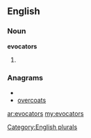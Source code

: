 ==English==

===Noun===
'''evocators'''

# {{plural of|[[evocator]]}}

===Anagrams===
* {{alphagram|aceoorstv}}
* [[overcoats#English|overcoats]]


[[Category:English plurals]]

[[ar:evocators]]
[[my:evocators]]
